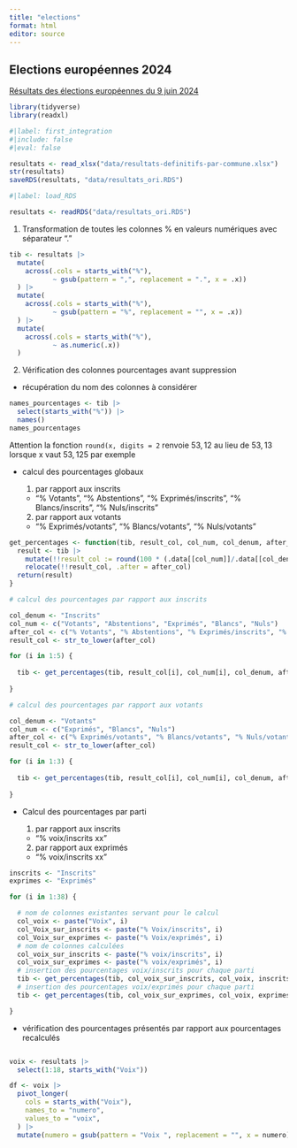 ```yaml
---
title: "elections"
format: html
editor: source
---
```


## Elections européennes 2024

[Résultats des élections européennes du 9 juin 2024](https://www.data.gouv.fr/fr/datasets/resultats-des-elections-europeennes-du-9-juin-2024/#/resources)

```r

library(tidyverse)
library(readxl)

```

```r
#|label: first_integration
#|include: false
#|eval: false

resultats <- read_xlsx("data/resultats-definitifs-par-commune.xlsx")
str(resultats)
saveRDS(resultats, "data/resultats_ori.RDS")

```

```r
#|label: load_RDS

resultats <- readRDS("data/resultats_ori.RDS")

```

1. Transformation de toutes les colonnes % en valeurs numériques avec séparateur "."

```r

tib <- resultats |> 
  mutate(
    across(.cols = starts_with("%"),
           ~ gsub(pattern = ",", replacement = ".", x = .x))
  ) |> 
  mutate(
    across(.cols = starts_with("%"),
           ~ gsub(pattern = "%", replacement = "", x = .x))
  ) |> 
  mutate(
    across(.cols = starts_with("%"),
           ~ as.numeric(.x))
  )

```

2. Vérification des colonnes pourcentages avant suppression

  - récupération du nom des colonnes à considérer
  
```r
  
names_pourcentages <- tib |> 
  select(starts_with("%")) |>  
  names()
names_pourcentages

```

::: {.callout-note collapse="false"}

Attention la fonction `round(x, digits = 2` renvoie $53,12$ au lieu de $53,13$ lorsque x vaut $53,125$ par exemple

:::

  - calcul des pourcentages globaux

    1. par rapport aux inscrits 
      
      - "% Votants", "% Abstentions", "% Exprimés/inscrits", "% Blancs/inscrits", "% Nuls/inscrits"
    
    2. par rapport aux votants 
    
      - "% Exprimés/votants", "% Blancs/votants", "% Nuls/votants"
  
```r

get_percentages <- function(tib, result_col, col_num, col_denum, after_col) {
  result <- tib |> 
    mutate(!!result_col := round(100 * (.data[[col_num]]/.data[[col_denum]]), digits = 2)) |>  
    relocate(!!result_col, .after = after_col)
  return(result)
}

# calcul des pourcentages par rapport aux inscrits

col_denum <- "Inscrits"
col_num <- c("Votants", "Abstentions", "Exprimés", "Blancs", "Nuls")
after_col <- c("% Votants", "% Abstentions", "% Exprimés/inscrits", "% Blancs/inscrits", "% Nuls/inscrits")
result_col <- str_to_lower(after_col)

for (i in 1:5) {
  
  tib <- get_percentages(tib, result_col[i], col_num[i], col_denum, after_col[i])
  
}

# calcul des pourcentages par rapport aux votants

col_denum <- "Votants"
col_num <- c("Exprimés", "Blancs", "Nuls")
after_col <- c("% Exprimés/votants", "% Blancs/votants", "% Nuls/votants")
result_col <- str_to_lower(after_col)

for (i in 1:3) {
  
  tib <- get_percentages(tib, result_col[i], col_num[i], col_denum, after_col[i])
  
}

```  

  - Calcul des pourcentages par parti
  
    1. par rapport aux inscrits 
    
      - "% voix/inscrits xx"
      
    2. par rapport aux exprimés
    
      - "% voix/inscrits xx"

```r


inscrits <- "Inscrits"
exprimes <- "Exprimés"

for (i in 1:38) {

  # nom de colonnes existantes servant pour le calcul
  col_voix <- paste("Voix", i)
  col_Voix_sur_inscrits <- paste("% Voix/inscrits", i)
  col_Voix_sur_exprimes <- paste("% Voix/exprimés", i)
  # nom de colonnes calculées
  col_voix_sur_inscrits <- paste("% voix/inscrits", i)
  col_voix_sur_exprimes <- paste("% voix/exprimés", i)
  # insertion des pourcentages voix/inscrits pour chaque parti
  tib <- get_percentages(tib, col_voix_sur_inscrits, col_voix, inscrits, col_Voix_sur_inscrits)
  # insertion des pourcentages voix/exprimés pour chaque parti
  tib <- get_percentages(tib, col_voix_sur_exprimes, col_voix, exprimes, col_Voix_sur_exprimes)

}


```

  - vérification des pourcentages présentés par rapport aux pourcentages recalculés
  
```r





```









```r

voix <- resultats |> 
  select(1:18, starts_with("Voix"))

df <- voix |> 
  pivot_longer(
    cols = starts_with("Voix"),
    names_to = "numero",
    values_to = "voix",
  ) |> 
  mutate(numero = gsub(pattern = "Voix ", replacement = "", x = numero))
    
```


